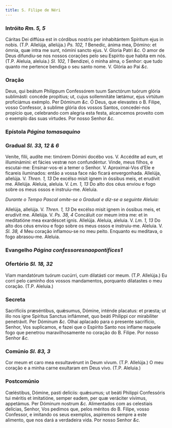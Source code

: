 ```yaml
---
title: S. Filipe de Néri
---
```


### Intróito <em>Rm. 5, 5</em>

<div class="grid grid-cols-2 gap-5">
  <span class="text-justify">
    Cáritas Dei diffúsa est in córdibus nostris per inhabitántem Spíritum ejus
    in nobis. (T.P. Allelúja, allelúja.) <em>Ps. 102, 1</em> Benedic, ánima mea,
    Dómino: et ómnia, quæ intra me sunt, nómini sancto ejus. V. Gloria Patri
    <em>&c.</em>
  </span>
  <span class="text-justify">
    O amor de Deus difundiu-se nos nossos corações pelo seu Espírito que habita
    em nós. (T.P. Aleluia, aleluia.) <em>Sl. 102, 1</em> Bendizei, ó minha alma,
    o Senhor: que tudo quanto me pertence bendiga o seu santo nome. V. Glória ao
    Pai <em>&c.</em>
  </span>
</div>

### Oração

<div class="grid grid-cols-2 gap-5">
  <span class="text-justify">
    Deus, qui beátum Philippum Confessórem tuum Sanctórum tuórum glória
    sublimásti: concéde propítius; ut, cujus sollemnitáte lætámur, ejus virtútum
    proficiámus exémplo. Per Dóminum <em>&c.</em>
  </span>
  <span class="text-justify">
    Ó Deus, que elevastes o B. Filipe, vosso Confessor, à sublime glória dos
    vossos Santos, concedei-nos propício que, celebrando com alegria esta festa,
    alcancemos proveito com o exemplo das suas virtudes. Por nosso Senhor
    <em>&c.</em>
  </span>
</div>

### Epístola <em>Página tomasaquino</em>

### Gradual <em>Sl. 33, 12 & 6</em>

<div class="grid grid-cols-2 gap-5">
  <span class="text-justify">
    Veníte, fílii, audíte me: timórem Dómini docébo vos. V. Accédite ad eum, et
    illuminámini: et fácies vestræ non confundéntur.
  </span>
  <span class="text-justify">
    Vinde, meus filhos, e escutai-me: Ensinar-vos-ei a temer o Senhor. V.
    Aproximai-Vos d’Ele e ficareis iluminados: então a vossa face não ficará
    envergonhada.
  </span>
  <span class="text-justify">
    Allelúja, allelúja. V. <em>Thren. 1, 13</em> De excélso misit ignem in
    óssibus meis, et erudívit me. Allelúja.
  </span>
  <span class="text-justify">
    Aleluia, aleluia. V. <em>Lm. 1, 13</em> Do alto dos céus enviou e fogo sobre
    os meus ossos e instruiu-me. Aleluia.
  </span>
</div>

<em>Durante o Tempo Pascal omite-se o Gradual e diz-se a seguinte Aleluia:</em>

<div class="grid grid-cols-2 gap-5">
  <span class="text-justify">
    Allelúja, allelúja. V. <em>Thren. 1, 13</em> De excélso misit ignem in
    óssibus meis, et erudívit me. Allelúja. V. <em>Ps. 38, 4</em> Concáluit cor
    meum intra me: et in meditatióne mea exardéscet ignis. Allelúja.
  </span>
  <span class="text-justify">
    Aleluia, aleluia. V. <em>Lm. 1, 13</em> Do alto dos céus enviou e fogo sobre
    os meus ossos e instruiu-me. Aleluia. V. <em>Sl. 38, 4</em> Meu coração
    inflamou-se no meu peito. Enquanto eu meditava, o fogo abrasou-me. Aleluia.
  </span>
</div>

### Evangelho <em>Página confessoresnaopontifices1</em>

### Ofertório <em>Sl. 18, 32</em>

<div class="grid grid-cols-2 gap-5">
  <span class="text-justify">
    Viam mandatórum tuórum cucúrri, cum dilatásti cor meum. (T.P. Allelúja.)
  </span>
  <span class="text-justify">
    Eu corri pelo caminho dos vossos mandamentos, porquanto dilatastes o meu
    coração. (T.P. Aleluia.)
  </span>
</div>

### Secreta

<div class="grid grid-cols-2 gap-5">
  <span class="text-justify">
    Sacrifíciis præséntibus, quǽsumus, Dómine, inténde placatus: et præsta; ut
    illo nos igne Spíritus Sanctus inflámmet, quo beáti Phílippi cor mirabíliter
    penetrávit. Per Dóminum <em>&c.</em>
  </span>
  <span class="text-justify">
    Olhai aplacado para o presente sacrifício, Senhor, Vos suplicamos, e fazei
    que o Espírito Santo nos inflame naquele fogo que penetrou maravilhosamente
    no coração do B. Filipe. Por nosso Senhor <em>&c.</em>
  </span>
</div>

### Comúnio <em>Sl. 83, 3</em>

<div class="grid grid-cols-2 gap-5">
  <span class="text-justify">
    Cor meum et caro mea exsultavérunt in Deum vivum. (T.P. Allelúja.)
  </span>
  <span class="text-justify">
    O meu coração e a minha carne exultaram em Deus vivo. (T.P. Aleluia.)
  </span>
</div>

### Postcomúnio

<div class="grid grid-cols-2 gap-5">
  <span class="text-justify">
    Cœléstibus, Dómine, pasti delíciis: quǽsumus; ut beáti Philippi Confessóris
    tui méritis et imitatióne, semper eadem, per quæ veráciter vívimus,
    appetámus. Per Dóminum nostrum <em>&c.</em>
  </span>
  <span class="text-justify">
    Alimentados com as celestiais delícias, Senhor, Vos pedimos que, pelos
    méritos do B. Filipe, vosso Confessor, e imitando os seus exemplos,
    aspiremos sempre a este alimento, que nos dará a verdadeira vida. Por nosso
    Senhor <em>&c.</em>
  </span>
</div>
